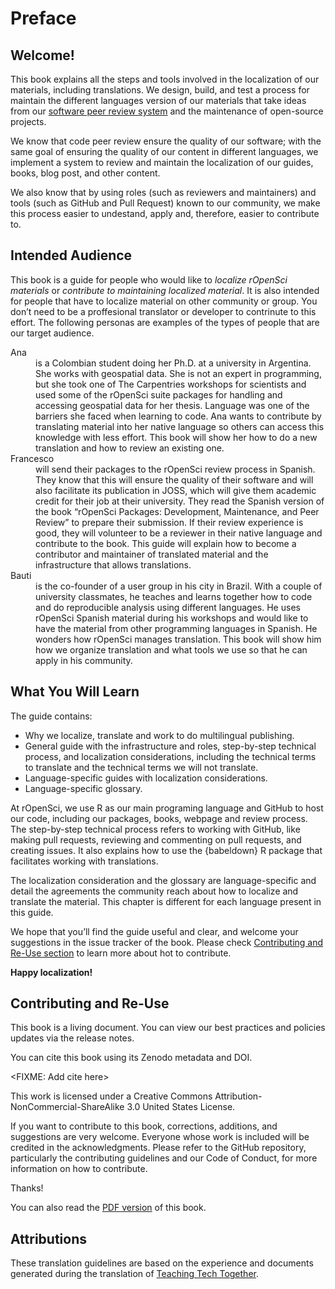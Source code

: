 # Preface {.unnumbered}

## Welcome!

This book explains all the steps and tools involved in the localization of our materials, including translations.
We design, build, and test a process for maintain the different languages version of our materials that take ideas from our [software peer review system](https://ropensci.org/software-review/) and the maintenance of open-source projects.

We know that code peer review ensure the quality of our software; with the same goal of ensuring the quality of our content in different languages, we implement a system to review and maintain the localization of our guides, books, blog post, and other content. 

We also know that by using roles (such as reviewers and maintainers) and tools (such as GitHub and Pull Request) known to our community, we make this process easier to undestand, apply and, therefore, easier to contribute to.

## Intended Audience

This book is a guide for people who would like to _localize rOpenSci materials_ or _contribute to maintaining localized material_.  It is also intended for people that have to localize material on other community or group. You don't need to be a proffesional translator or developer to contrinute to this effort.  The following personas are examples of the types of people that are our target audience.

Ana
:  
  is a Colombian student doing her Ph.D. at a university in Argentina. She works with geospatial data. She is not an expert in programming, but she took one of The Carpentries workshops for scientists and used some of the rOpenSci suite packages for handling and accessing geospatial data for her thesis.
  Language was one of the barriers she faced when learning to code. Ana wants to contribute by translating material into her native language so others can access this knowledge with less effort. This book will show her how to do a new translation and how to review an existing one.
 
Francesco
:  
  will send their packages to the rOpenSci review process in Spanish. They know that this will ensure the quality of their software and will also facilitate its publication in JOSS, which will give them academic credit for their job at their university. They read the Spanish version of the book "rOpenSci Packages: Development, Maintenance, and Peer Review" to prepare their submission. If their review experience is good, they will volunteer to be a reviewer in their native language and contribute to the book. This guide will explain how to become a contributor and maintainer of translated material and the infrastructure that allows translations.

Bauti
:  
  is the co-founder of a user group in his city in Brazil.  With a couple of university classmates, he teaches and learns together how to code and do reproducible analysis using different languages.  He uses rOpenSci Spanish material during his workshops and would like to have the material from other programming languages in Spanish. He wonders how rOpenSci manages translation. This book will show him how we organize translation and what tools we use so that he can apply in his community.   

## What You Will Learn

The guide contains:

- Why we localize, translate and work to do multilingual publishing.
- General guide with the infrastructure and roles, step-by-step technical process, and localization considerations, including the technical terms to translate and the technical terms we will not translate.
- Language-specific guides with localization considerations.
- Language-specific glossary.

At rOpenSci, we use R as our main programing language and GitHub to host our code, including our packages, books, webpage and review process. The step-by-step technical process refers to working with GitHub, like making pull requests, reviewing and commenting on pull requests, and creating issues. It also explains how to use the {babeldown} R package that facilitates working with translations. 

The localization consideration and the glossary are language-specific and detail the agreements the community reach about how to localize and translate the material. This chapter is different for each language present in this guide.

We hope that you’ll find the guide useful and clear, and welcome your suggestions in the issue tracker of the book. Please check [Contributing and Re-Use section](#Contributing-and-Re-Use) to learn more about hot to contribute. 

__Happy localization!__

## Contributing and Re-Use

This book is a living document. You can view our best practices and policies updates via the release notes.

You can cite this book using its Zenodo metadata and DOI.

<FIXME: Add cite here>

This work is licensed under a Creative Commons Attribution-NonCommercial-ShareAlike 3.0 United States License.

If you want to contribute to this book, corrections, additions, and suggestions are very welcome. Everyone whose work is included will be credited in the acknowledgments. Please refer to the GitHub repository, particularly the contributing guidelines and our Code of Conduct, for more information on how to contribute.

Thanks!

You can also read the [PDF version](/ropensci-translation-guide.pdf) of this book.

## Attributions

These translation guidelines are based on the experience and documents generated during the translation of [Teaching Tech Together](https://github.com/gvwilson/teachtogether.tech/blob/main/README.md).
